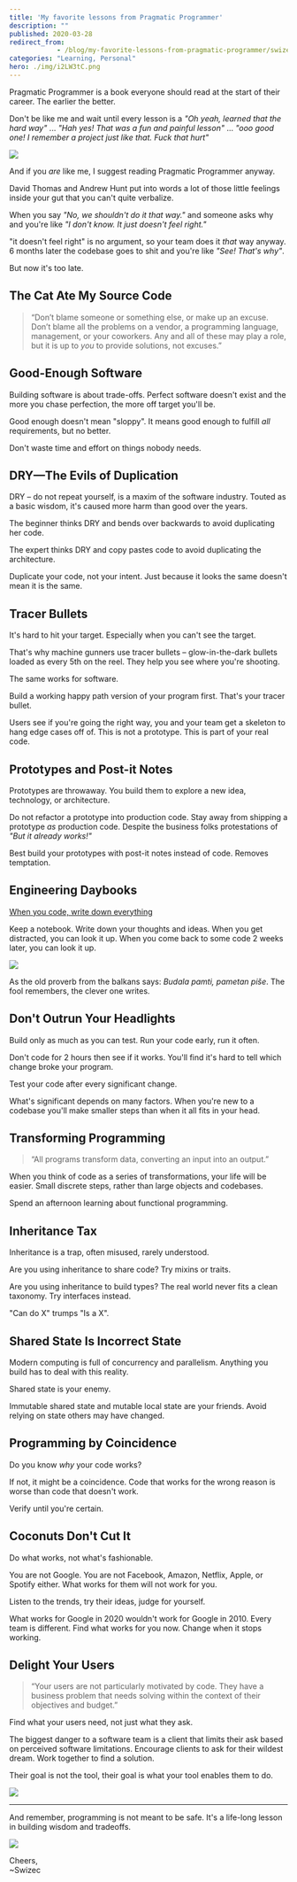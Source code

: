 ```yaml
---
title: 'My favorite lessons from Pragmatic Programmer'
description: ""
published: 2020-03-28
redirect_from: 
            - /blog/my-favorite-lessons-from-pragmatic-programmer/swizec/9361
categories: "Learning, Personal"
hero: ./img/i2LW3tC.png
---
```

Pragmatic Programmer is a book everyone should read at the start of their career. The earlier the better.





Don't be like me and wait until every lesson is a _"Oh yeah, learned that the hard way"_ ... _"Hah yes! That was a fun and painful lesson"_ ... _"ooo good one! I remember a project just like that. Fuck that hurt"_



[![](./img/i2LW3tC.png)](https://pragprog.com/book/tpp20/the-pragmatic-programmer-20th-anniversary-edition)



And if you _are_ like me, I suggest reading Pragmatic Programmer anyway.



David Thomas and Andrew Hunt put into words a lot of those little feelings inside your gut that you can't quite verbalize.



When you say _"No, we shouldn't do it that way."_ and someone asks why and you're like _"I don't know. It just doesn't feel right."_



"it doesn't feel right" is no argument, so your team does it _that_ way anyway. 6 months later the codebase goes to shit and you're like _"See! That's why"_.



But now it's too late.



## The Cat Ate My Source Code



> “Don’t blame someone or something else, or make up an excuse. Don’t blame all the problems on a vendor, a programming language, management, or your coworkers. Any and all of these may play a role, but it is up to _you_ to provide solutions, not excuses.”



## Good-Enough Software



Building software is about trade-offs. Perfect software doesn't exist and the more you chase perfection, the more off target you'll be.



Good enough doesn't mean "sloppy". It means good enough to fulfill _all_ requirements, but no better.



Don't waste time and effort on things nobody needs.



## DRY—The Evils of Duplication



DRY – do not repeat yourself, is a maxim of the software industry. Touted as a basic wisdom, it's caused more harm than good over the years.



The beginner thinks DRY and bends over backwards to avoid duplicating her code.



The expert thinks DRY and copy pastes code to avoid duplicating the architecture.



Duplicate your code, not your intent. Just because it looks the same doesn't mean it is the same.



## Tracer Bullets



It's hard to hit your target. Especially when you can't see the target.



That's why machine gunners use tracer bullets – glow-in-the-dark bullets loaded as every 5th on the reel. They help you see where you're shooting.



The same works for software.



Build a working happy path version of your program first. That's your tracer bullet.



Users see if you're going the right way, you and your team get a skeleton to hang edge cases off of. This is not a prototype. This is part of your real code.



## Prototypes and Post-it Notes



Prototypes are throwaway. You build them to explore a new idea, technology, or architecture.



Do not refactor a prototype into production code. Stay away from shipping a prototype _as_ production code. Despite the business folks protestations of _"But it already works!"_



Best build your prototypes with post-it notes instead of code. Removes temptation.



## Engineering Daybooks



[When you code, write down everything](https://swizec.com/blog/write-down-everything/swizec/8851)



Keep a notebook. Write down your thoughts and ideas. When you get distracted, you can look it up. When you come back to some code 2 weeks later, you can look it up.



![](./img/CRQ522W.png)



As the old proverb from the balkans says: _Budala pamti, pametan piše_. The fool remembers, the clever one writes.



## Don't Outrun Your Headlights



Build only as much as you can test. Run your code early, run it often.



Don't code for 2 hours then see if it works. You'll find it's hard to tell which change broke your program.



Test your code after every significant change.



What's significant depends on many factors. When you're new to a codebase you'll make smaller steps than when it all fits in your head.



## Transforming Programming



> “All programs transform data, converting an input into an output.”



When you think of code as a series of transformations, your life will be easier. Small discrete steps, rather than large objects and codebases.



Spend an afternoon learning about functional programming.



## Inheritance Tax



Inheritance is a trap, often misused, rarely understood.



Are you using inheritance to share code? Try mixins or traits.



Are you using inheritance to build types? The real world never fits a clean taxonomy. Try interfaces instead.



"Can do X" trumps "Is a X".



## Shared State Is Incorrect State



Modern computing is full of concurrency and parallelism. Anything you build has to deal with this reality.



Shared state is your enemy.



Immutable shared state and mutable local state are your friends. Avoid relying on state others may have changed.



## Programming by Coincidence



Do you know _why_ your code works?



If not, it might be a coincidence. Code that works for the wrong reason is worse than code that doesn't work.



Verify until you're certain.



## Coconuts Don't Cut It



Do what works, not what's fashionable.



You are not Google. You are not Facebook, Amazon, Netflix, Apple, or Spotify either. What works for them will not work for you.



Listen to the trends, try their ideas, judge for yourself.



What works for Google in 2020 wouldn't work for Google in 2010. Every team is different. Find what works for you now. Change when it stops working.



## Delight Your Users



> “Your users are not particularly motivated by code. They have a business problem that needs solving within the context of their objectives and budget.”



Find what your users need, not just what they ask.



The biggest danger to a software team is a client that limits their ask based on perceived software limitations. Encourage clients to ask for their wildest dream. Work together to find a solution.



Their goal is not the tool, their goal is what your tool enables them to do.



![](./img/Bfmuc3C.png)



* * *



And remember, programming is not meant to be safe. It's a life-long lesson in building wisdom and tradeoffs.



![](./img/tTHHdPk.png)



Cheers,  
~Swizec